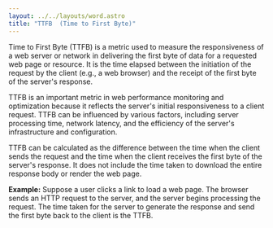 ```yaml
---
layout: ../../layouts/word.astro
title: "TTFB  (Time to First Byte)"
---
```

Time to First Byte (TTFB) is a metric used to measure the responsiveness of a web server or network in delivering the first byte of data for a requested web page or resource. It is the time elapsed between the initiation of the request by the client (e.g., a web browser) and the receipt of the first byte of the server's response.

TTFB is an important metric in web performance monitoring and optimization because it reflects the server's initial responsiveness to a client request. TTFB can be influenced by various factors, including server processing time, network latency, and the efficiency of the server's infrastructure and configuration.

TTFB can be calculated as the difference between the time when the client sends the request and the time when the client receives the first byte of the server's response. It does not include the time taken to download the entire response body or render the web page.

**Example:**
Suppose a user clicks a link to load a web page. The browser sends an HTTP request to the server, and the server begins processing the request. The time taken for the server to generate the response and send the first byte back to the client is the TTFB.